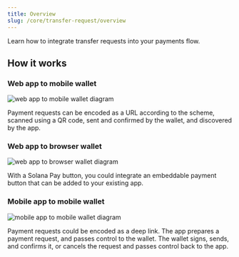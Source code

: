 ```yaml
---
title: Overview
slug: /core/transfer-request/overview
---
```


Learn how to integrate transfer requests into your payments flow.

## How it works

### Web app to mobile wallet

![web app to mobile wallet diagram](../../images/qr-code-flow.png)

Payment requests can be encoded as a URL according to the scheme, scanned using a QR code, sent and confirmed by the wallet, and discovered by the app.

### Web app to browser wallet

![web app to browser wallet diagram](../../images/dapp-web-wallet-flow.png)

With a Solana Pay button, you could integrate an embeddable payment button that can be added to your existing app.

### Mobile app to mobile wallet

![mobile app to mobile wallet diagram](../../images/mobile-app-mobile-wallet-flow.png)

Payment requests could be encoded as a deep link. The app prepares a payment request, and passes control to the wallet. The wallet signs, sends, and confirms it, or cancels the request and passes control back to the app.
